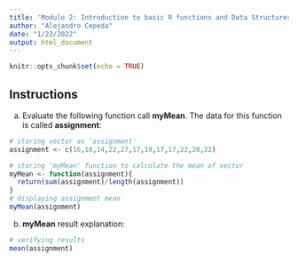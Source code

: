 ```yaml
---
title: 'Module 2: Introduction to basic R functions and Data Structures'
author: "Alejandro Cepeda"
date: "1/23/2022"
output: html_document
---
```


```r
knitr::opts_chunk$set(echo = TRUE)
```

## Instructions

a. Evaluate the following function call **myMean**. The data for this function is called **assignment**:

```r
# storing vector as 'assignment'
assignment <- c(16,18,14,22,27,17,19,17,17,22,20,22)

# storing 'myMean' function to calculate the mean of vector
myMean <- function(assignment){
  return(sum(assignment)/length(assignment))
}
# displaying assignment mean
myMean(assignment)
```

b. **myMean** result explanation:

```r
# verifying results
mean(assignment)
```